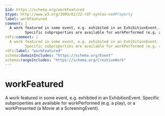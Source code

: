 ```yaml
---
$id: https://schema.org/workFeatured
$type: http://www.w3.org/1999/02/22-rdf-syntax-ns#Property
label: workFeatured
comment: |
  A work featured in some event, e.g. exhibited in an ExhibitionEvent.
         Specific subproperties are available for workPerformed (e.g. a play), or a workPresented (a Movie at a ScreeningEvent).
rdfs:comment: |
  A work featured in some event, e.g. exhibited in an ExhibitionEvent.
         Specific subproperties are available for workPerformed (e.g. a play), or a workPresented (a Movie at a ScreeningEvent).
rdfs:label: "workFeatured"
schema:domainIncludes: "https://schema.org/Event"
schema:rangeIncludes: "https://schema.org/CreativeWork"
---
```


# workFeatured

A work featured in some event, e.g. exhibited in an ExhibitionEvent.
       Specific subproperties are available for workPerformed (e.g. a play), or a workPresented (a Movie at a ScreeningEvent).

